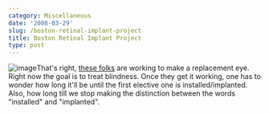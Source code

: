 ```yaml
---
category: Miscellaneous
date: '2008-03-29'
slug: /boston-retinal-implant-project
title: Boston Retinal Implant Project
type: post
---
```



![image](http://www.bostonretinalimplant.org/images/implant2.jpg)That's
right, [these folks](http://www.bostonretinalimplant.org/) are
working to make a replacement eye. Right now the goal is to treat
blindness. Once they get it working, one has to wonder how long
it'll be until the first elective one is installed/implanted. Also,
how long till we stop making the distinction between the words
"installed" and "implanted".